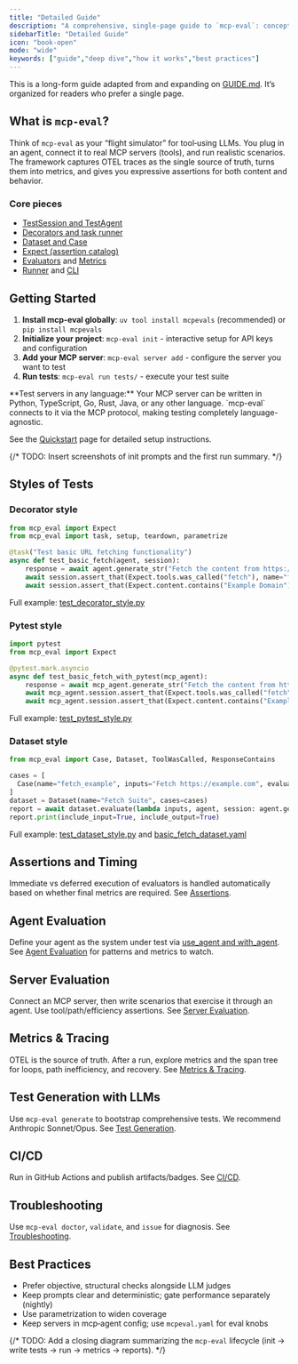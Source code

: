 ```yaml
---
title: "Detailed Guide"
description: "A comprehensive, single-page guide to `mcp-eval`: concepts, setup, styles, assertions, metrics, CLI, and best practices."
sidebarTitle: "Detailed Guide"
icon: "book-open"
mode: "wide"
keywords: ["guide","deep dive","how it works","best practices"]
---
```


This is a long-form guide adapted from and expanding on [GUIDE.md](https://github.com/lastmile-ai/mcp-eval/blob/main/GUIDE.md). It’s organized for readers who prefer a single page.

## What is `mcp-eval`?

Think of `mcp-eval` as your “flight simulator” for tool‑using LLMs. You plug in an agent, connect it to real MCP servers (tools), and run realistic scenarios. The framework captures OTEL traces as the single source of truth, turns them into metrics, and gives you expressive assertions for both content and behavior.

### Core pieces

- [TestSession and TestAgent](https://github.com/lastmile-ai/mcp-eval/blob/main/src/mcp_eval/session.py)
- [Decorators and task runner](https://github.com/lastmile-ai/mcp-eval/blob/main/src/mcp_eval/core.py)
- [Dataset and Case](https://github.com/lastmile-ai/mcp-eval/blob/main/src/mcp_eval/datasets.py)
- [Expect (assertion catalog)](https://github.com/lastmile-ai/mcp-eval/blob/main/src/mcp_eval/catalog.py)
- [Evaluators](https://github.com/lastmile-ai/mcp-eval/tree/main/src/mcp_eval/evaluators/) and [Metrics](https://github.com/lastmile-ai/mcp-eval/blob/main/src/mcp_eval/metrics.py)
- [Runner](https://github.com/lastmile-ai/mcp-eval/blob/main/src/mcp_eval/runner.py) and [CLI](https://github.com/lastmile-ai/mcp-eval/blob/main/src/mcp_eval/cli/__init__.py)

## Getting Started

1. **Install mcp-eval globally**: `uv tool install mcpevals` (recommended) or `pip install mcpevals`
2. **Initialize your project**: `mcp-eval init` - interactive setup for API keys and configuration
3. **Add your MCP server**: `mcp-eval server add` - configure the server you want to test
4. **Run tests**: `mcp-eval run tests/` - execute your test suite

<Note>
  **Test servers in any language:** Your MCP server can be written in Python, TypeScript, Go, Rust, Java, or any other language. `mcp-eval` connects to it via the MCP protocol, making testing completely language-agnostic.
</Note>

See the [Quickstart](./quickstart) page for detailed setup instructions.

{/* TODO: Insert screenshots of init prompts and the first run summary. */}

## Styles of Tests

### Decorator style

```python
from mcp_eval import Expect
from mcp_eval import task, setup, teardown, parametrize

@task("Test basic URL fetching functionality")
async def test_basic_fetch(agent, session):
    response = await agent.generate_str("Fetch the content from https://example.com")
    await session.assert_that(Expect.tools.was_called("fetch"), name="fetch_called", response=response)
    await session.assert_that(Expect.content.contains("Example Domain"), name="contains_domain", response=response)
```

Full example: [test_decorator_style.py](https://github.com/lastmile-ai/mcp-eval/blob/main/examples/mcp_server_fetch/tests/test_decorator_style.py)

### Pytest style

```python
import pytest
from mcp_eval import Expect

@pytest.mark.asyncio
async def test_basic_fetch_with_pytest(mcp_agent):
    response = await mcp_agent.generate_str("Fetch the content from https://example.com")
    await mcp_agent.session.assert_that(Expect.tools.was_called("fetch"), name="fetch_called", response=response)
    await mcp_agent.session.assert_that(Expect.content.contains("Example Domain"), name="contains_text", response=response)
```

Full example: [test_pytest_style.py](https://github.com/lastmile-ai/mcp-eval/blob/main/examples/mcp_server_fetch/tests/test_pytest_style.py)

### Dataset style

```python
from mcp_eval import Case, Dataset, ToolWasCalled, ResponseContains

cases = [
  Case(name="fetch_example", inputs="Fetch https://example.com", evaluators=[ToolWasCalled("fetch"), ResponseContains("Example Domain")])
]
dataset = Dataset(name="Fetch Suite", cases=cases)
report = await dataset.evaluate(lambda inputs, agent, session: agent.generate_str(inputs))
report.print(include_input=True, include_output=True)
```

Full example: [test_dataset_style.py](https://github.com/lastmile-ai/mcp-eval/blob/main/examples/mcp_server_fetch/tests/test_dataset_style.py) and [basic_fetch_dataset.yaml](https://github.com/lastmile-ai/mcp-eval/blob/main/examples/mcp_server_fetch/datasets/basic_fetch_dataset.yaml)

## Assertions and Timing

Immediate vs deferred execution of evaluators is handled automatically based on whether final metrics are required. See [Assertions](./assertions).

## Agent Evaluation

Define your agent as the system under test via [use_agent and with_agent](https://github.com/lastmile-ai/mcp-eval/blob/main/src/mcp_eval/config.py). See [Agent Evaluation](./agent-evaluation) for patterns and metrics to watch.

## Server Evaluation

Connect an MCP server, then write scenarios that exercise it through an agent. Use tool/path/efficiency assertions. See [Server Evaluation](./server-evaluation).

## Metrics & Tracing

OTEL is the source of truth. After a run, explore metrics and the span tree for loops, path inefficiency, and recovery. See [Metrics & Tracing](./metrics-tracing).

## Test Generation with LLMs

Use `mcp-eval generate` to bootstrap comprehensive tests. We recommend Anthropic Sonnet/Opus. See [Test Generation](./test-generation).

## CI/CD

Run in GitHub Actions and publish artifacts/badges. See [CI/CD](./ci-cd).

## Troubleshooting

Use `mcp-eval doctor`, `validate`, and `issue` for diagnosis. See [Troubleshooting](./troubleshooting).

## Best Practices

- Prefer objective, structural checks alongside LLM judges
- Keep prompts clear and deterministic; gate performance separately (nightly)
- Use parametrization to widen coverage
- Keep servers in mcp‑agent config; use `mcpeval.yaml` for eval knobs

{/* TODO: Add a closing diagram summarizing the `mcp-eval` lifecycle (init → write tests → run → metrics → reports). */}


